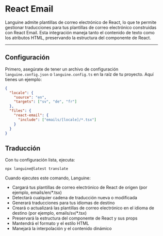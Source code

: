 # React Email

Languine admite plantillas de correo electrónico de React, lo que te permite gestionar traducciones para tus plantillas de correo electrónico construidas con React Email. Esta integración maneja tanto el contenido de texto como los atributos HTML, preservando la estructura del componente de React.

---

## Configuración

Primero, asegúrate de tener un archivo de configuración `languine.config.json` o `languine.config.ts` en la raíz de tu proyecto. Aquí tienes un ejemplo:

```json
{
  "locale": {
    "source": "en",
    "targets": ["sv", "de", "fr"]
  },
  "files": {
    "react-email": {
      "include": ["emails/[locale]/*.tsx"]
    }
  }
}
```

## Traducción

Con tu configuración lista, ejecuta:

```bash
npx languine@latest translate
```

Cuando ejecutes este comando, Languine:

- Cargará tus plantillas de correo electrónico de React de origen (por ejemplo, emails/en/*.tsx)
- Detectará cualquier cadena de traducción nueva o modificada
- Generará traducciones para tus idiomas de destino
- Creará o actualizará las plantillas de correo electrónico en el idioma de destino (por ejemplo, emails/sv/*.tsx)
- Preservará la estructura del componente de React y sus props
- Mantendrá el formato y el estilo HTML
- Manejará la interpolación y el contenido dinámico
